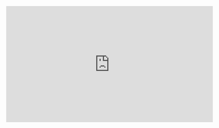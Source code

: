 <iframe width="560" height="315" src="https://www.youtube.com/embed/OmfTgOiSGT8" frameborder="0" allow="accelerometer; autoplay; encrypted-media; gyroscope; picture-in-picture" allowfullscreen></iframe>